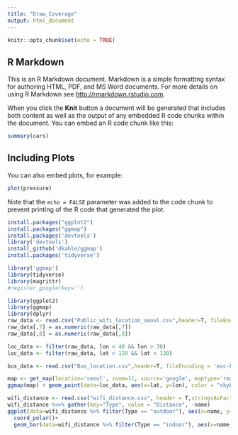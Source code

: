```yaml
---
title: "Draw_Coverage"
output: html_document
---
```


```r
knitr::opts_chunk$set(echo = TRUE)
```

## R Markdown

This is an R Markdown document. Markdown is a simple formatting syntax for authoring HTML, PDF, and MS Word documents. For more details on using R Markdown see <http://rmarkdown.rstudio.com>.

When you click the **Knit** button a document will be generated that includes both content as well as the output of any embedded R code chunks within the document. You can embed an R code chunk like this:

```r
summary(cars)
```

## Including Plots

You can also embed plots, for example:

```r
plot(pressure)
```

Note that the `echo = FALSE` parameter was added to the code chunk to prevent printing of the R code that generated the plot.


```r
install.packages("ggplot2")
install.packages("ggmap")
install.packages('devtools')
library('devtools')
install_github('dkahle/ggmap')
install.packages('tidyverse')
```

```r
library('ggmap')
library(tidyverse)
library(magrittr)
#register_google(key='')

```

```r
library(ggplot2)
library(ggmap)
library(dplyr)
raw_data <- read.csv("Public_wifi_location_seoul.csv",header=T, fileEncoding = 'euc-kr',encoding = 'utf-8') 
raw_data[,7] = as.numeric(raw_data[,7])
raw_data[,8] = as.numeric(raw_data[,8])

loc_data <- filter(raw_data, lon < 40 && lon > 30)
loc_data <- filter(raw_data, lat > 120 && lat < 130)

bus_data <- read.csv("Bus_location.csv",header=T, fileEncoding = 'euc-kr',encoding = 'utf-8') 

```



```r
map <- get_map(location='seoul', zoom=11, source='google', maptype='roadmap')
ggmap(map) + geom_point(data=loc_data, aes(x=lat, y=lon), color = "skyblue", alpha = 0.05, size=0.5) + geom_point(data=bus_data, aes(x=x, y=y), color = "red", alpha = 0.05, size=0.5)
```
```r
wifi_distance <- read.csv("wifi_distance.csv", header = T,stringsAsFactors=F)
wifi_distance %<>% gather(key="Type", value = "Distance", -name)
ggplot(data=wifi_distance %>% filter(Type == "outdoor"), aes(x=name, y=Distance, fill=Type))+geom_bar(width = 1, stat = "identity", position = "stack", colour = "black") +
  coord_polar()+
  geom_bar(data=wifi_distance %>% filter(Type == "indoor"), aes(x=name, y=Distance, fill=Type),width = 1, stat = "identity", position = "stack", colour = "black")
```


